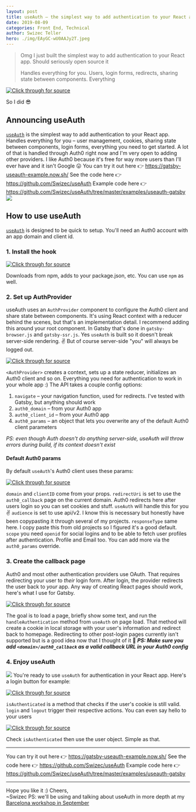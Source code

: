 ```yaml
---
layout: post
title: useAuth – the simplest way to add authentication to your React app
date: 2019-08-09
categories: Front End, Technical
author: Swizec Teller
hero: ./img/EAyGC-wU0AAJy2T.jpeg
---
```


> Omg I just built the simplest way to add authentication to your React app. Should seriously open source it
>
>
>
> Handles everything for you. Users, login forms, redirects, sharing state between components. Everything

[![Click through for source](./img/screenshot-1565368070812.png)](https://twitter.com/Swizec/status/1156446593874157569)

So I did 😎

## Announcing useAuth

[`useAuth`](https://github.com/Swizec/useAuth) is the simplest way to add authentication to your React app. Handles everything for you – user management, cookies, sharing state between components, login forms, everything you need to get started. A lot of that is handled through Auth0 right now and I'm very open to adding other providers. I like Auth0 because it's free for way more users than I'll ever have and it isn't Google 😛 You can try it out here 👉 <https://gatsby-useauth-example.now.sh/> See the code here 👉 <https://github.com/Swizec/useAuth> Example code here 👉 <https://github.com/Swizec/useAuth/tree/master/examples/useauth-gatsby> [![](./img/KunEemN.gif)](https://gatsby-useauth-example.now.sh)

## How to use useAuth

[`useAuth`](https://github.com/Swizec/useAuth) is designed to be quick to setup. You'll need an Auth0 account with an app domain and client id.

### 1. Install the hook

[![Click through for source](./img/screenshot-1565368072267.png)](https://carbon.now.sh/?bg=rgba(255,255,255,1)&t=seti&l=null&ds=true&wc=true&wa=true&pv=48px&ph=32px&ln=false&code=%24%20yarn%20add%20react-use-auth)

Downloads from npm, adds to your package.json, etc. You can use `npm` as well.

### 2. Set up AuthProvider

useAuth uses an `AuthProvider` component to configure the Auth0 client and share state between components. It's using React context with a reducer behind the scenes, but that's an implementation detail. I recommend adding this around your root component. In Gatsby that's done in `gatsby-browser.js` and `gatsby-ssr.js`. Yes `useAuth` is built so it doesn't break server-side rendering. ✌️ But of course server-side "you" will always be logged out.

[![Click through for source](./img/screenshot-1565368071557.png)](https://carbon.now.sh/?bg=rgba(255,255,255,1)&t=seti&l=javascript&ds=true&wc=true&wa=true&pv=48px&ph=32px&ln=false&code=%2F%2F%20gatsby-browser.js%0A%0Aimport%20React%20from%20%22react%22%0Aimport%20%7B%20navigate%20%7D%20from%20%22gatsby%22%0A%0Aimport%20%7B%20AuthProvider%20%7D%20from%20%22react-use-auth%22%0A%0Aexport%20const%20wrapRootElement%20%3D%20(%7B%20element%20%7D)%20%3D%3E%20(%0A%09%3CAuthProvider%0A%09%20%20navigate%3D%7Bnavigate%7D%0A%09%20%20auth0_domain%3D%22useauth.auth0.com%22%0A%09%20%20auth0_client_id%3D%22GjWNFNOHq1ino7lQNJBwEywa1aYtbIzh%22%0A%09%3E%0A%09%20%20%7Belement%7D%0A%09%3C%2FAuthProvider%3E%0A))

`<AuthProvider>` creates a context, sets up a state reducer, initializes an Auth0 client and so on. Everything you need for authentication to work in your whole app :) The API takes a couple config options:

1.  `navigate` – your navigation function, used for redirects. I've tested with Gatsby, but anything should work
2.  `auth0_domain` – from your Auth0 app
3.  `auth0_client_id` – from your Auth0 app
4.  `auth0_params` – an object that lets you overwrite any of the default Auth0 client parameters

_PS: even though Auth doesn't do anything server-side, useAuth will throw errors during build, if its context doesn't exist_

#### Default Auth0 params

By default `useAuth`'s Auth0 client uses these params:

[![Click through for source](./img/screenshot-1565368071495.png)](https://carbon.now.sh/?bg=rgba(255,255,255,1)&t=seti&l=javascript&ds=true&wc=true&wa=true&pv=48px&ph=32px&ln=false&code=const%20params%20%3D%20%7B%0A%20%20%20%20domain%3A%20auth0_domain%2C%0A%20%20%20%20clientID%3A%20auth0_client_id%2C%0A%20%20%20%20redirectUri%3A%20%60%24%7Bcallback_domain%7D%2Fauth0_callback%60%2C%0A%20%20%20%20audience%3A%20%60https%3A%2F%2F%24%7Bauth0_domain%7D%2Fapi%2Fv2%2F%60%2C%0A%20%20%20%20responseType%3A%20%22token%20id_token%22%2C%0A%20%20%20%20scope%3A%20%22openid%20profile%20email%22%0A%7D%3B)

`domain` and `clientID` come from your props. `redirectUri` is set to use the `auth0_callback` page on the current domain. Auth0 redirects here after users login so you can set cookies and stuff. `useAuth` will handle this for you ✌️ `audience` is set to use api/v2. I know this is necessary but honestly have been copypasting it through several of my projects. `responseType` same here. I copy paste this from old projects so I figured it's a good default. `scope` you need `openid` for social logins and to be able to fetch user profiles after authentication. Profile and Email too. You can add more via the `auth0_params` override.

### 3. Create the callback page

Auth0 and most other authentication providers use OAuth. That requires redirecting your user to _their_ login form. After login, the provider redirects the user back to _your_ app. Any way of creating React pages should work, here's what I use for Gatsby.

[![Click through for source](./img/screenshot-1565368071694.png)](https://carbon.now.sh/?bg=rgba(255,255,255,1)&t=seti&l=javascript&ds=true&wc=true&wa=true&pv=48px&ph=32px&ln=false&code=%2F%2F%20src%2Fpages%2Fauth0_callback%0A%0Aimport%20React%2C%20%7B%20useEffect%20%7D%20from%20%22react%22%0A%0Aimport%20%7B%20useAuth%20%7D%20from%20%22react-use-auth%22%0Aimport%20Layout%20from%20%22..%2Fcomponents%2Flayout%22%0A%0Aconst%20Auth0CallbackPage%20%3D%20()%20%3D%3E%20%7B%0A%20%20const%20%7B%20handleAuthentication%20%7D%20%3D%20useAuth()%0A%20%20useEffect(()%20%3D%3E%20%7B%0A%20%20%20%20handleAuthentication()%0A%20%20%7D%2C%20%5B%5D)%0A%0A%20%20return%20(%0A%20%20%20%20%3CLayout%3E%0A%20%20%20%20%20%20%3Ch1%3E%0A%20%20%20%20%20%20%20%20This%20is%20the%20auth%20callback%20page%2C%20you%20should%20be%20redirected%20immediately.%0A%20%20%20%20%20%20%3C%2Fh1%3E%0A%20%20%20%20%3C%2FLayout%3E%0A%20%20)%0A%7D%0A%0Aexport%20default%20Auth0CallbackPage)

The goal is to load a page, briefly show some text, and run the `handleAuthentication` method from `useAuth` on page load. That method will create a cookie in local storage with your user's information and redirect back to homepage. Redirecting to other post-login pages currently isn't supported but is a good idea now that I thought of it 🤔 **_PS: Make sure you add `<domain>/auth0_callback` as a valid callback URL in your Auth0 config_**

### 4. Enjoy useAuth

[![](./img/KunEemN.gif)](https://gatsby-useauth-example.now.sh) You're ready to use `useAuth` for authentication in your React app. Here's a login button for example:

[![Click through for source](./img/screenshot-1565368071687.png)](https://carbon.now.sh/?bg=rgba(255,255,255,1)&t=seti&l=javascript&ds=true&wc=true&wa=true&pv=48px&ph=32px&ln=false&code=%2F%2F%20src%2Fpages%2Findex.js%0A%0Aconst%20Login%20%3D%20()%20%3D%3E%20%7B%0A%20%20const%20%7B%20isAuthenticated%2C%20login%2C%20logout%20%7D%20%3D%20useAuth()%0A%0A%20%20if%20(isAuthenticated())%20%7B%0A%20%20%20%20return%20%3CButton%20onClick%3D%7Blogout%7D%3ELogout%3C%2FButton%3E%0A%20%20%7D%20else%20%7B%0A%20%20%20%20return%20%3CButton%20onClick%3D%7Blogin%7D%3ELogin%3C%2FButton%3E%0A%20%20%7D%0A%7D)

`isAuthenticated` is a method that checks if the user's cookie is still valid. `login` and `logout` trigger their respective actions. You can even say hello to your users

[![Click through for source](./img/screenshot-1565368071620.png)](<https://carbon.now.sh/?bg=rgba(255,255,255,1)&t=seti&l=javascript&ds=true&wc=true&wa=true&pv=48px&ph=32px&ln=false&code=%2F%2F%20src%2Fpages%2Findex.js%0A%0Aconst%20IndexPage%20%3D%20()%20%3D%3E%20%7B%0A%20%20const%20%7B%20isAuthenticated%2C%20user%20%7D%20%3D%20useAuth()%0A%0A%20%20return%20(%0A%20%20%20%20%3CLayout%3E%0A%20%20%20%20%20%20%3CSEO%20title%3D%22Home%22%20%2F%3E%0A%20%20%20%20%20%20%3Ch1%3EHi%20%7BisAuthenticated()%20%3F%20user.name%20%3A%20%22people%22%7D%3C%2Fh1%3E>)

Check `isAuthenticated` then use the user object. Simple as that.

* * *

You can try it out here 👉 <https://gatsby-useauth-example.now.sh/> See the code here 👉 <https://github.com/Swizec/useAuth> Example code here 👉 <https://github.com/Swizec/useAuth/tree/master/examples/useauth-gatsby>

* * *

Hope you like it :) Cheers,  
~Swizec PS: we'll be using and talking about useAuth in more depth at my [Barcelona workshop in September](https://swizec.com/blog/wanna-come-hang-out-in-barcelona/swizec/9175)
